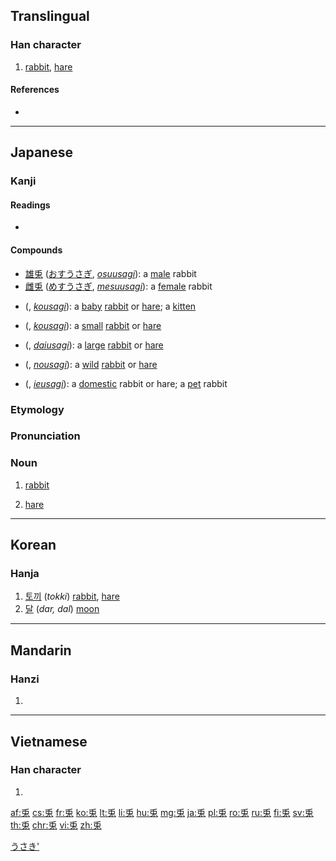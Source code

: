 {{also|兔}}
==Translingual==

===Han character===
{{Han char|rn=10|rad=儿|as=05|sn=7|four=|canj=HLAI}}

# [[rabbit]], [[hare]]

====References====
* {{Han ref|kx=0124.240|dkj=01359|dj=0264.040|hdz=10270.050|uh=514E|ud=20814}}

----

==Japanese==
{{wikipedia|lang=ja}}

===Kanji===
{{ja-kanji|grade=n|rs=儿05}}

====Readings====
* {{ja-readings|goon=[[つ]] (tsu)|kanon=[[と]] (to)|kun=[[うさぎ]] ([[usagi]])}}

====Compounds====
* [[雄兎]] ([[おすうさぎ]], ''[[osuusagi]]''): a [[male]] rabbit
* [[雌兎]] ([[めすうさぎ]], ''[[mesuusagi]]''): a [[female]] rabbit
* {{l|ja|子兎}} ({{l|ja|こうさぎ}}, ''[[kousagi]]''): a [[baby]] [[rabbit]] or [[hare]]; a [[kitten]]
* {{l|ja|小兎}} ({{l|ja|こうさぎ}}, ''[[kousagi]]''): a [[small]] [[rabbit]] or [[hare]]
* {{l|ja|大兎}} ({{l|ja|だいうさぎ}}, ''[[daiusagi]]''): a [[large]] [[rabbit]] or [[hare]]
* {{l|ja|野兎}} ({{l|ja|のうさぎ}}, ''[[nousagi]]''): a [[wild]] [[rabbit]] or [[hare]]
* {{l|ja|家兎}} ({{l|ja|いえうさぎ}}, ''[[ieusagi]]''): a [[domestic]] rabbit or hare; a [[pet]] rabbit

===Etymology===
{{ja-kanjitab|うさぎ|yomi=k}}
{{rfe|lang=ja}}

===Pronunciation===
{{ja-pron|うさぎ|acc=h|acc_ref=NHK|y=k}}

===Noun===
{{ja-noun|うさぎ|count=羽|ウサギ}}

# {{lb|ja|zoology|sort=うさき'}} [[rabbit]]
# {{lb|ja|zoology|sort=うさき'}} [[hare]]

[[Category:1000 Japanese basic words|うさき']]
{{catlangcode|ja|Rabbits|Hares|sort=うさき'}}

----

==Korean==

===Hanja===
{{ko-hanja|hangeul=토|rv=to|mr=t'o}}

# [[토끼]] (''tokki'') [[rabbit]], [[hare]]
# [[달]] (''dar, dal'') [[moon]]

----

==Mandarin==

===Hanzi===
{{cmn-hanzi|pin=[[tù]] ([[tu4]])|wg=t'u<sup>4</sup>}}

# {{defn|lang=cmn|sort=儿05}}

----

==Vietnamese==

===Han character===
{{vi-hantu|[[thỏ]], [[thố]]|rs=儿05}}

# {{defn|lang=vi|sort=儿05}}

[[af:兎]]
[[cs:兎]]
[[fr:兎]]
[[ko:兎]]
[[lt:兎]]
[[li:兎]]
[[hu:兎]]
[[mg:兎]]
[[ja:兎]]
[[pl:兎]]
[[ro:兎]]
[[ru:兎]]
[[fi:兎]]
[[sv:兎]]
[[th:兎]]
[[chr:兎]]
[[vi:兎]]
[[zh:兎]]